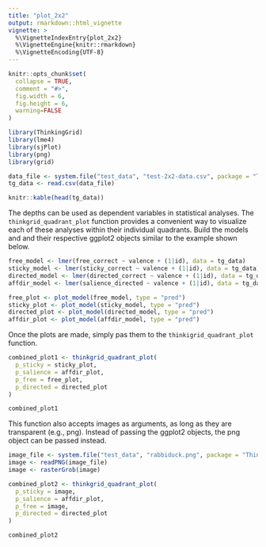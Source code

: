 ```yaml
---
title: "plot_2x2"
output: rmarkdown::html_vignette
vignette: >
  %\VignetteIndexEntry{plot_2x2}
  %\VignetteEngine{knitr::rmarkdown}
  %\VignetteEncoding{UTF-8}
---
```


```r
knitr::opts_chunk$set(
  collapse = TRUE,
  comment = "#>",
  fig.width = 6, 
  fig.height = 6,
  warning=FALSE
)
```

```r
library(ThinkingGrid)
library(lme4)
library(sjPlot)
library(png)
library(grid)

data_file <- system.file("test_data", "test-2x2-data.csv", package = "ThinkingGrid")
tg_data <- read.csv(data_file)

knitr::kable(head(tg_data))
```

The depths can be used as dependent variables in statistical analyses. The `thinkgrid_quadrant_plot` function provides a convenient way to visualize each of these analyses within their individual quadrants. Build the models and and their respective ggplot2 objects similar to the example shown below.

```r
free_model <- lmer(free_correct ~ valence + (1|id), data = tg_data)
sticky_model <- lmer(sticky_correct ~ valence + (1|id), data = tg_data)
directed_model <- lmer(directed_correct ~ valence + (1|id), data = tg_data)
affdir_model <- lmer(salience_directed ~ valence + (1|id), data = tg_data)

free_plot <- plot_model(free_model, type = "pred")
sticky_plot <- plot_model(sticky_model, type = "pred")
directed_plot <- plot_model(directed_model, type = "pred")
affdir_plot <- plot_model(affdir_model, type = "pred")
```

Once the plots are made, simply pas them to the `thinkigrid_quadrant_plot` function.

```r
combined_plot1 <- thinkgrid_quadrant_plot(
  p_sticky = sticky_plot,
  p_salience = affdir_plot,
  p_free = free_plot,
  p_directed = directed_plot
)

combined_plot1
```

This function also accepts images as arguments, as long as they are transparent (e.g., png). Instead of passing the ggplot2 objects, the png object can be passed instead.

```r
image_file <- system.file("test_data", "rabbiduck.png", package = "ThinkingGrid")
image <- readPNG(image_file)
image <- rasterGrob(image)

combined_plot2 <- thinkgrid_quadrant_plot(
  p_sticky = image,
  p_salience = affdir_plot,
  p_free = image,
  p_directed = directed_plot
)

combined_plot2
```